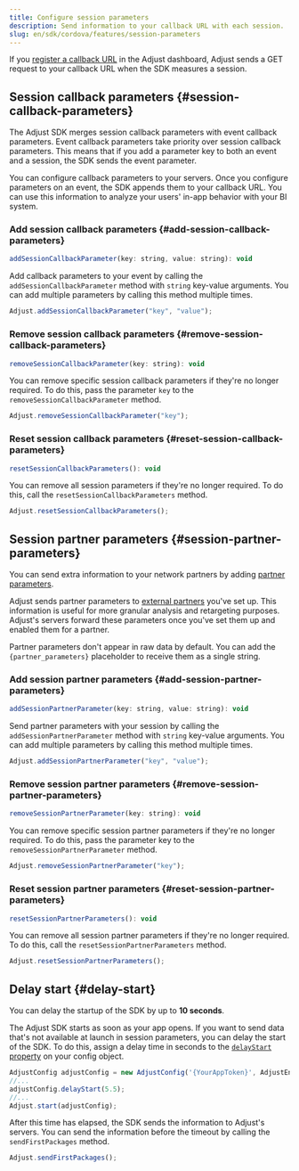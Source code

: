```yaml
---
title: Configure session parameters
description: Send information to your callback URL with each session.
slug: en/sdk/cordova/features/session-parameters
---
```


If you [register a callback URL](https://help.adjust.com/en/article/recommended-placeholders-callbacks) in the Adjust dashboard, Adjust sends a GET request to your callback URL when the SDK measures a session.

## Session callback parameters {#session-callback-parameters}

<Callout type="note">

The Adjust SDK merges session callback parameters with event callback parameters. Event callback parameters take priority over session callback parameters. This means that if you add a parameter key to both an event and a session, the SDK sends the event parameter.

</Callout>

You can configure callback parameters to your servers. Once you configure parameters on an event, the SDK appends them to your callback URL. You can use this information to analyze your users' in-app behavior with your BI system.

### Add session callback parameters {#add-session-callback-parameters}

<CodeBlock title="Method signature">

```js
addSessionCallbackParameter(key: string, value: string): void
```

</CodeBlock>

Add callback parameters to your event by calling the `addSessionCallbackParameter` method with `string` key-value arguments. You can add multiple parameters by calling this method multiple times.

```js
Adjust.addSessionCallbackParameter("key", "value");
```

### Remove session callback parameters {#remove-session-callback-parameters}

<CodeBlock title="Method signature">

```js
removeSessionCallbackParameter(key: string): void
```

</CodeBlock>

You can remove specific session callback parameters if they're no longer required. To do this, pass the parameter `key` to the `removeSessionCallbackParameter` method.

```js
Adjust.removeSessionCallbackParameter("key");
```

### Reset session callback parameters {#reset-session-callback-parameters}

<CodeBlock title="Method signature">

```js
resetSessionCallbackParameters(): void
```

</CodeBlock>

You can remove all session parameters if they're no longer required. To do this, call the `resetSessionCallbackParameters` method.

```js
Adjust.resetSessionCallbackParameters();
```

## Session partner parameters {#session-partner-parameters}

You can send extra information to your network partners by adding [partner parameters](https://help.adjust.com/en/article/data-sharing-ad-network#map-parameters).

Adjust sends partner parameters to [external partners](https://help.adjust.com/en/article/integrated-partners) you've set up. This information is useful for more granular analysis and retargeting purposes. Adjust's servers forward these parameters once you've set them up and enabled them for a partner.

<Callout type="note">

Partner parameters don't appear in raw data by default. You can add the `{partner_parameters}` placeholder to receive them as a single string.

</Callout>

### Add session partner parameters {#add-session-partner-parameters}

<CodeBlock title="Method signature">

```js
addSessionPartnerParameter(key: string, value: string): void
```

</CodeBlock>

Send partner parameters with your session by calling the `addSessionPartnerParameter` method with `string` key-value arguments. You can add multiple parameters by calling this method multiple times.

```js
Adjust.addSessionPartnerParameter("key", "value");
```

### Remove session partner parameters {#remove-session-partner-parameters}

<CodeBlock title="Method signature">

```js
removeSessionPartnerParameter(key: string): void
```

</CodeBlock>

You can remove specific session partner parameters if they're no longer required. To do this, pass the parameter key to the `removeSessionPartnerParameter` method.

```js
Adjust.removeSessionPartnerParameter("key");
```

### Reset session partner parameters {#reset-session-partner-parameters}

<CodeBlock title="Method signature">

```js
resetSessionPartnerParameters(): void
```

</CodeBlock>

You can remove all session partner parameters if they're no longer required. To do this, call the `resetSessionPartnerParameters` method.

```js
Adjust.resetSessionPartnerParameters();
```

## Delay start {#delay-start}

<Callout type="note">

You can delay the startup of the SDK by up to **10 seconds**.

</Callout>

The Adjust SDK starts as soon as your app opens. If you want to send data that's not available at launch in session parameters, you can delay the start of the SDK. To do this, assign a delay time in seconds to the [`delayStart` property](/en/sdk/cordova/configuration#delay-the-start-of-the-sdk) on your config object.

```js
AdjustConfig adjustConfig = new AdjustConfig('{YourAppToken}', AdjustEnvironment.Sandbox);
//...
adjustConfig.delayStart(5.5);
//...
Adjust.start(adjustConfig);
```

After this time has elapsed, the SDK sends the information to Adjust's servers. You can send the information before the timeout by calling the `sendFirstPackages` method.

```js
Adjust.sendFirstPackages();
```
